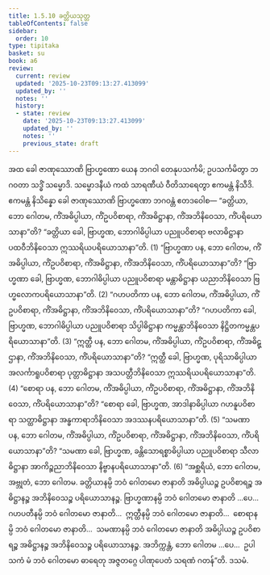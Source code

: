 ```yaml
---
title: 1.5.10 ခတ္တိယသုတ္တ
tableOfContents: false
sidebar:
  order: 10
type: tipitaka
basket: su
book: a6
review:
  current: review
  updated: '2025-10-23T09:13:27.413099'
  updated_by: ''
  notes: ''
  history:
  - state: review
    date: '2025-10-23T09:13:27.413099'
    updated_by: ''
    notes: ''
    previous_state: draft
---
```



<ReviewStatus review={frontmatter.review} showDetails={true} />

<HypothesisAnnotation frontmatter={frontmatter} />

<DynamicBreadcrumb />

<Division number="52" book="a6" e="ch" v="16" p="318">

<Paragraph number="383" book="a6">
အထ ခေါ ဇာဏုဿောဏိ ဗြာဟ္မဏော ယေန ဘဂဝါ တေနုပသင်္ကမိ; ဥပသင်္ကမိတွာ ဘဂဝတာ သဒ္ဓိံ သမ္မောဒိ. သမ္မောဒနီယံ ကထံ သာရဏီယံ ဝီတိသာရေတွာ ဧကမန္တံ နိသီဒိ. ဧကမန္တံ နိသိန္နော ခေါ ဇာဏုဿောဏိ ဗြာဟ္မဏော ဘဂဝန္တံ ဧတဒဝေါစ—
</Paragraph>

<Paragraph number="384" book="a6">
“ခတ္တိယာ, ဘော ဂေါတမ, ကိံအဓိပ္ပါယာ, ကိံဥပဝိစာရာ, ကိံအဓိဋ္ဌာနာ, ကိံအဘိနိဝေသာ, ကိံပရိယောသာနာ”တိ? “ခတ္တိယာ ခေါ, ဗြာဟ္မဏ, ဘောဂါဓိပ္ပါယာ ပညူပဝိစာရာ ဗလာဓိဋ္ဌာနာ ပထဝီဘိနိဝေသာ ဣဿရိယပရိယောသာနာ”တိ. (1)
</Paragraph>

<Paragraph number="385" book="a6">
“ဗြာဟ္မဏာ ပန, ဘော ဂေါတမ, ကိံအဓိပ္ပါယာ, ကိံဥပဝိစာရာ, ကိံအဓိဋ္ဌာနာ, ကိံအဘိနိဝေသာ, ကိံပရိယောသာနာ”တိ? “ဗြာဟ္မဏာ ခေါ, ဗြာဟ္မဏ, ဘောဂါဓိပ္ပါယာ ပညူပဝိစာရာ မန္တာဓိဋ္ဌာနာ ယညာဘိနိဝေသာ ဗြဟ္မလောကပရိယောသာနာ”တိ. (2)
</Paragraph>

<Paragraph number="386" book="a6">
“ဂဟပတိကာ ပန, ဘော ဂေါတမ, ကိံအဓိပ္ပါယာ, ကိံဥပဝိစာရာ, ကိံအဓိဋ္ဌာနာ, ကိံအဘိနိဝေသာ, ကိံပရိယောသာနာ”တိ? “ဂဟပတိကာ ခေါ, ဗြာဟ္မဏ, ဘောဂါဓိပ္ပါယာ ပညူပဝိစာရာ သိပ္ပါဓိဋ္ဌာနာ ကမ္မန္တာဘိနိဝေသာ နိဋ္ဌိတကမ္မန္တပရိယောသာနာ”တိ. (3)
</Paragraph>

<Paragraph number="387" book="a6">
“ဣတ္ထီ ပန, ဘော ဂေါတမ, ကိံအဓိပ္ပါယာ, ကိံဥပဝိစာရာ, ကိံအဓိဋ္ဌာနာ, ကိံအဘိနိဝေသာ, ကိံပရိယောသာနာ”တိ? “ဣတ္ထီ ခေါ, ဗြာဟ္မဏ, ပုရိသာဓိပ္ပါယာ အလင်္ကာရူပဝိစာရာ ပုတ္တာဓိဋ္ဌာနာ အသပတ္တီဘိနိဝေသာ ဣဿရိယပရိယောသာနာ”တိ. (4)
</Paragraph>

<Paragraph number="388" book="a6">
“စောရာ ပန, ဘော ဂေါတမ, ကိံအဓိပ္ပါယာ, ကိံဥပဝိစာရာ, ကိံအဓိဋ္ဌာနာ, ကိံအဘိနိဝေသာ, ကိံပရိယောသာနာ”တိ? “စောရာ ခေါ, ဗြာဟ္မဏ, အာဒါနာဓိပ္ပါယာ ဂဟနူပဝိစာရာ သတ္ထာဓိဋ္ဌာနာ အန္ဓကာရာဘိနိဝေသာ အဒဿနပရိယောသာနာ”တိ. (5)
</Paragraph>

<Paragraph number="389" book="a6">
“သမဏာ ပန, ဘော ဂေါတမ, ကိံအဓိပ္ပါယာ, ကိံဥပဝိစာရာ, ကိံအဓိဋ္ဌာနာ, ကိံအဘိနိဝေသာ, ကိံပရိယောသာနာ”တိ? “သမဏာ ခေါ, ဗြာဟ္မဏ, ခန္တိသောရစ္စာဓိပ္ပါယာ ပညူပဝိစာရာ သီလာဓိဋ္ဌာနာ အာကိဉ္စညာဘိနိဝေသာ နိဗ္ဗာနပရိယောသာနာ”တိ. (6)
</Paragraph>

<Paragraph number="390" book="a6">
“အစ္ဆရိယံ, ဘော ဂေါတမ, အဗ္ဘုတံ, ဘော ဂေါတမ. ခတ္တိယာနမ္ပိ ဘဝံ ဂေါတမော ဇာနာတိ အဓိပ္ပါယဉ္စ ဥပဝိစာရဉ္စ အဓိဋ္ဌာနဉ္စ အဘိနိဝေသဉ္စ ပရိယောသာနဉ္စ. ဗြာဟ္မဏာနမ္ပိ ဘဝံ ဂေါတမော ဇာနာတိ …ပေ…  ဂဟပတီနမ္ပိ ဘဝံ ဂေါတမော ဇာနာတိ…  ဣတ္ထီနမ္ပိ ဘဝံ ဂေါတမော ဇာနာတိ…  စောရာနမ္ပိ ဘဝံ ဂေါတမော ဇာနာတိ…  သမဏာနမ္ပိ ဘဝံ ဂေါတမော ဇာနာတိ အဓိပ္ပါယဉ္စ ဥပဝိစာရဉ္စ အဓိဋ္ဌာနဉ္စ အဘိနိဝေသဉ္စ ပရိယောသာနဉ္စ. အဘိက္ကန္တံ, ဘော ဂေါတမ …ပေ…  ဥပါသကံ မံ ဘဝံ ဂေါတမော ဓာရေတု အဇ္ဇတဂ္ဂေ ပါဏုပေတံ သရဏံ ဂတန်”တိ.

</Paragraph>
</Division>

<Paragraph number="391" type="center" book="a6">
ဒသမံ.
</Paragraph>